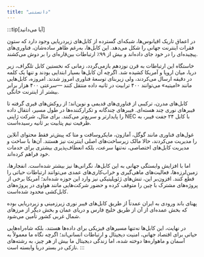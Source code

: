 ```yaml
---
title: "دانستنی"
---
```


:::tip[آیا می‌دانید]

در اعماق تاریک اقیانوس‌ها، شبکه‌ای گسترده از کابل‌های زیردریایی وجود دارد که ستون فقرات اینترنت جهانی را شکل می‌دهد. این کابل‌ها، به‌رغم ظاهر ساده‌شان، فناوری‌های پیچیده‌ای را در خود جای داده‌اند و بیش از ۹۹٪ ارتباطات بین‌قاره‌ای را بر دوش می‌کشند.

خاستگاه این ارتباطات به قرن نوزدهم بازمی‌گردد، زمانی که نخستین کابل تلگراف، زیر دریا، میان اروپا و آمریکا کشیده شد. اگرچه آن کابل‌ها بسیار ابتدایی بودند و تنها یک کلمه در دقیقه ارسال می‌کردند، ولی زیربنای توسعهٔ فناوری امروز شدند. امروزه، کابل‌هایی مانند «امیتیه» می‌توانند ۴۰۰ ترابیت در ثانیه داده منتقل کنند —سرعتی ۴۰۰ هزار برابر بیشتر از اینترنت خانگی.

کابل‌های مدرن، ترکیبی از فناوری‌های قدیمی و نوین‌اند؛ از روکش‌های قیری گرفته تا فیبرهای نوری چند هسته‌ای. فیبرهای چندگانه و تکرارکننده‌ها در طول مسیر، انتقال داده را پایدارتر و سریع‌تر می‌کنند. برای مثال، شرکت ژاپنی NEC با کابل ۲۴ جفت فیبر، به ظرفیت نیم پتابیت بر ثانیه رسیده‌است.

غول‌های فناوری مانند گوگل، آمازون، مایکروسافت و متا که پیش‌تر فقط محتوای آنلاین را مدیریت می‌کردند، حالا مالک زیرساخت‌های اصلی اینترنت نیز هستند. آن‌ها با ساخت و مدیریت کابل‌های اختصاصی، نه‌تنها سرعت، بلکه انعطاف‌پذیری بیشتری برای خدمات خود فراهم کرده‌اند.

اما با افزایش وابستگی جهانی به این کابل‌ها، نگرانی‌ها نیز بیشتر شده‌است. انفجارها، زمین‌لرزه‌ها، فعالیت‌های ماهی‌گیری و خراب‌کاری‌های عمدی می‌توانند ارتباطات حیاتی را قطع کنند. افزون‌بر این، تنش‌های ژئوپلیتیکی نیز وارد این حوزه شده‌اند؛ آمریکا برخی از پروژه‌های مشترک با چین را متوقف کرده و حضور شرکت‌هایی مانند هواوی در پروژه‌های کابل‌کشی محدود شده‌است.

پهنای باند ورودی به ایران عمدتاً از طریق کابل‌های فیبر نوری زیرزمینی و زیردریایی بوده که بخش عمده‌ای از آن از طریق خلیج فارس و دریای عمان و بخش دیگر از مرزهای شمال غربی کشور تأمین می‌شود.

در نهایت، این کابل‌ها نه‌تنها مسیرهای فیزیکی برای داده‌ها هستند، بلکه شاه‌راه‌هایی حیاتی برای اقتصاد جهانی، امنیت دیجیتال و ارتباطات انسانی‌اند؛ اگرچه نگاه ما معمولاً به آسمان و ماهواره‌ها دوخته شده، اما زندگی دیجیتال ما بیش از هر چیز، به رشته‌های نازکی در بستر دریا وابسته است.
:::
